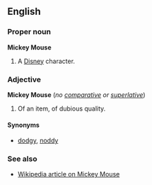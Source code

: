 ==English==
===Proper noun===
'''Mickey Mouse'''

#A [[w:Disney|Disney]] character.

===Adjective===
'''Mickey Mouse''' (''no [[comparative]] or [[superlative]]'')

#Of an item, of dubious quality.

====Synonyms====
*[[dodgy]], [[noddy]]

===See also===
*[[w:Mickey Mouse|Wikipedia article on Mickey Mouse]]